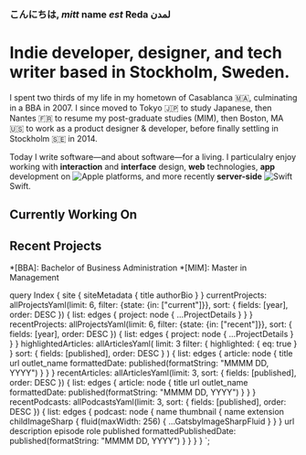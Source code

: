 

<Seo title="Reda Lemeden" />
<Helmet bodyAttributes={{ class: 'home-page' }} />

<ReactTooltip type="light" textColor="var(--theme-foreground-color)" backgroundColor="var(--theme-body-background-color)"/>

<div data-tip="Hi, my name is Reda Lemeden." title="Hi, my name is Reda Lemeden.">

### こんにちは, _mitt_ name _est_ Reda لمدن

</div>

<div className="intro-content">

# Indie developer, designer, and tech writer based in Stockholm, Sweden.

</div>

I spent two thirds of my life in my hometown of Casablanca 🇲🇦,
culminating in a BBA in 2007.
I since moved to Tokyo 🇯🇵 to study Japanese,
then Nantes 🇫🇷 to resume my post-graduate studies (MIM),
then Boston, MA 🇺🇸 to work as a product designer & developer,
before finally settling in Stockholm 🇸🇪 in 2014. 

Today I write software—and about software—for a living.
I particulalry enjoy working with **interaction** and **interface** design,
**web** technologies,
**app** development on <img src={AppleLogo} alt="Apple" className="inline-icon apple"/> platforms,
 and more recently **server-side** <img src={SwiftLogo} alt="Swift" className="inline-icon swift" /> Swift.

<section className="home-content">

## Currently Working On

<ProjectList projects={props.data.currentProjects.list} />

## Recent Projects

<ProjectList projects={props.data.recentProjects.list} />

</section>

*[BBA]: Bachelor of Business Administration
*[MIM]: Master in Management

  query Index {
    site {
      siteMetadata {
        title
        authorBio
      }
    }
    currentProjects: allProjectsYaml(limit: 6, filter: {state: {in: ["current"]}}, sort: { fields: [year], order: DESC }) {
      list: edges {
        project: node {
          ...ProjectDetails
        }
      }
    }
    recentProjects: allProjectsYaml(limit: 6, filter: {state: {in: ["recent"]}}, sort: { fields: [year], order: DESC }) {
      list: edges {
        project: node {
          ...ProjectDetails
        }
      }
    }
    highlightedArticles: allArticlesYaml(
      limit: 3
      filter: { highlighted: { eq: true } }
      sort: { fields: [published], order: DESC }
    ) {
      list: edges {
        article: node {
          title
          url
          outlet_name
          formattedDate: published(formatString: "MMMM DD, YYYY")
        }
      }
    }
    recentArticles: allArticlesYaml(limit: 3, sort: { fields: [published], order: DESC }) {
      list: edges {
        article: node {
          title
          url
          outlet_name
          formattedDate: published(formatString: "MMMM DD, YYYY")
        }
      }
    }
    recentPodcasts: allPodcastsYaml(limit: 3, sort: { fields: [published], order: DESC }) {
      list: edges {
        podcast: node {
          name
          thumbnail {
            name
            extension
            childImageSharp {
              fluid(maxWidth: 256) {
                ...GatsbyImageSharpFluid
              }
            }
          }
          url
          description
          episode
          role
          published
          formattedPublishedDate: published(formatString: "MMMM DD, YYYY")
        }
      }
    }
  }
`;

